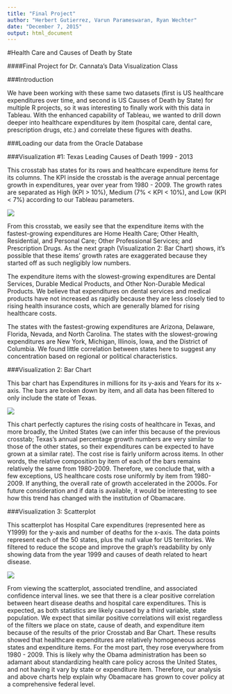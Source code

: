 ```yaml
---
title: "Final Project"
author: "Herbert Gutierrez, Varun Parameswaran, Ryan Wechter"
date: "December 7, 2015"
output: html_document
---
```


#Health Care and Causes of Death by State

####Final Project for Dr. Cannata's Data Visualization Class

###Introduction

We have been working with these same two datasets (first is US healthcare expenditures over time, and second is US Causes of Death by State) for multiple R projects, so it was interesting to finally work with this data in Tableau. With the enhanced capability of Tableau, we wanted to drill down deeper into healthcare expenditures by item (hospital care, dental care, prescription drugs, etc.) and correlate these figures with deaths.

###Loading our data from the Oracle Database

###Visualization #1: Texas Leading Causes of Death 1999 - 2013

This crosstab has states for its rows and healthcare expenditure items for its columns. The KPI inside the crosstab is the average annual percentage growth in expenditures, year over year from 1980 - 2009. The growth rates are separated as High (KPI > 10%), Medium (7% < KPI < 10%), and Low (KPI < 7%) according to our Tableau parameters. 

![](./Crosstab.png)

From this crosstab, we easily see that the expenditure items with the fastest-growing expenditures are Home Health Care; Other Health, Residential, and Personal Care; Other Professional Services; and Prescription Drugs. As the next graph (Visualization 2: Bar Chart) shows, it's possible that these items' growth rates are exaggerated because they started off as such negligibly low numbers.

The expenditure items with the slowest-growing expenditures are Dental Services, Durable Medical Products, and Other Non-Durable Medical Products. We believe that expenditures on dental services and medical products have not increased as rapidly because they are less closely tied to rising health insurance costs, which are generally blamed for rising healthcare costs.

The states with the fastest-growing expenditures are Arizona, Delaware, Florida, Nevada, and North Carolina. The states with the slowest-growing expenditures are New York, Michigan, Illinois, Iowa, and the District of Columbia. We found little correlation between states here to suggest any concentration based on regional or political characteristics.

###Visualization 2: Bar Chart

This bar chart has Expenditures in millions for its y-axis and Years for its x-axis. The bars are broken down by item, and all data has been filtered to only include the state of Texas.

![](./Bar Chart.png)

This chart perfectly captures the rising costs of healthcare in Texas, and more broadly, the United States (we can infer this because of the previous crosstab; Texas's annual percentage growth numbers are very similar to those of the other states, so their expenditures can be expected to have grown at a similar rate). The cost rise is fairly uniform across items. In other words, the relative composition by item of each of the bars remains relatively the same from 1980-2009. Therefore, we conclude that, with a few exceptions, US healthcare costs rose uniformly by item from 1980-2009. If anything, the overall rate of growth accelerated in the 2000s. For future consideration and if data is available, it would be interesting to see how this trend has changed with the institution of Obamacare.

###Visualization 3: Scatterplot

This scatterplot has Hospital Care expenditures (represented here as Y1999) for the y-axis and number of deaths for the x-axis. The data points represent each of the 50 states, plus the null value for US territories. We filtered to reduce the scope and improve the graph's readability by only showing data from the year 1999 and causes of death related to heart disease.

![](./Scatterplot.png)

From viewing the scatterplot, associated trendline, and associated confidence interval lines. we see that there is a clear positive correlation between heart disease deaths and hospital care expenditures. This is expected, as both statistics are likely caused by a third variable, state population. We expect that similar positive correlations will exist regardless of the filters we place on state, cause of death, and expenditure item because of the results of the prior Crosstab and Bar Chart. These results showed that healthcare expenditures are relatively homogeneous across states and expenditure items. For the most part, they rose everywhere from 1980 - 2009. This is likely why the Obama administration has been so adamant about standardizing health care policy across the United States, and not having it vary by state or expenditure item. Therefore, our analysis and above charts help explain why Obamacare has grown to cover policy at a comprehensive federal level.